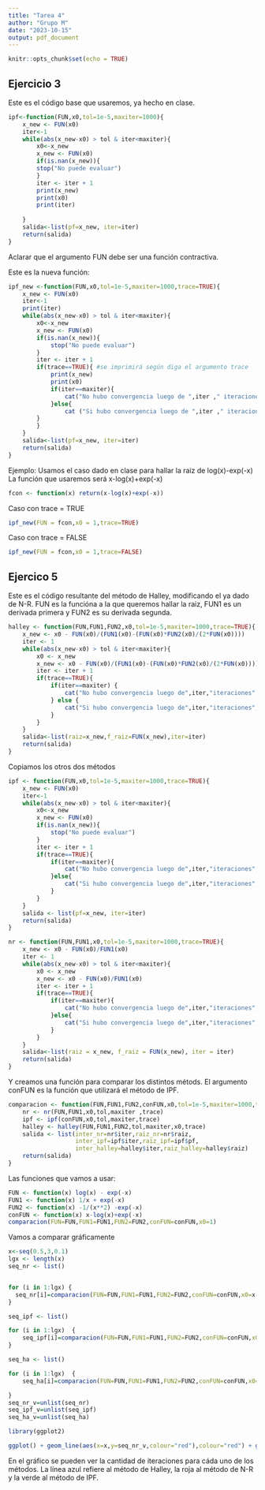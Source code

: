 ```yaml
---
title: "Tarea 4"
author: "Grupo M"
date: "2023-10-15"
output: pdf_document
---
```


```r
knitr::opts_chunk$set(echo = TRUE)
```

## Ejercicio 3

Este es el código base que usaremos, ya hecho en clase.

```r
ipf<-function(FUN,x0,tol=1e-5,maxiter=1000){
	x_new <- FUN(x0)
	iter<-1
	while(abs(x_new-x0) > tol & iter<maxiter){
		x0<-x_new
		x_new <- FUN(x0)
		if(is.nan(x_new)){
		stop("No puede evaluar")
		}
		iter <- iter + 1
		print(x_new)
		print(x0)
		print(iter)
		
	}
	salida<-list(pf=x_new, iter=iter)
	return(salida)
}
```

Aclarar que el argumento FUN debe ser una función contractiva.


Este es la nueva función:
```r
ipf_new <-function(FUN,x0,tol=1e-5,maxiter=1000,trace=TRUE){
    x_new <- FUN(x0)
    iter<-1
    print(iter)
    while(abs(x_new-x0) > tol & iter<maxiter){
        x0<-x_new
        x_new <- FUN(x0)
        if(is.nan(x_new)){
            stop("No puede evaluar")
        }
        iter <- iter + 1
        if(trace==TRUE){ #se imprimirá según diga el argumento trace
            print(x_new)
            print(x0)
            if(iter==maxiter){
                cat("No hubo convergencia luego de ",iter ," iteraciones ","\n")
            }else{
                cat ("Si hubo convergencia luego de ",iter ," iteraciones","\n")
        }
        }
    }
    salida<-list(pf=x_new, iter=iter)
    return(salida)
}
```
Ejemplo:
Usamos el caso dado en clase para hallar la raiz de log(x)-exp(-x)
La función que usaremos será x-log(x)+exp(-x)
```r
fcon <- function(x) return(x-log(x)+exp(-x))
```
Caso con trace = TRUE
```r
ipf_new(FUN = fcon,x0 = 1,trace=TRUE)
```
Caso con trace = FALSE
```r
ipf_new(FUN = fcon,x0 = 1,trace=FALSE)
```

## Ejercico 5

Este es el código resultante del método de Halley, modificando el ya dado de N-R.
FUN es la funcióna a la que queremos hallar la raiz, FUN1 es un derivada primera y FUN2 es su derivada segunda.

```r

halley <- function(FUN,FUN1,FUN2,x0,tol=1e-5,maxiter=1000,trace=TRUE){
    x_new <- x0 - FUN(x0)/(FUN1(x0)-(FUN(x0)*FUN2(x0)/(2*FUN(x0))))
    iter <- 1
    while(abs(x_new-x0) > tol & iter<maxiter){
        x0 <- x_new
        x_new <- x0 - FUN(x0)/(FUN1(x0)-(FUN(x0)*FUN2(x0)/(2*FUN(x0))))
        iter <- iter + 1
        if(trace==TRUE){
            if(iter==maxiter) {
                cat("No hubo convergencia luego de",iter,"iteraciones","\n")
            } else {
                cat("Si hubo convergencia luego de",iter,"iteraciones","\n")
            }
        }
    }
    salida<-list(raiz=x_new,f_raiz=FUN(x_new),iter=iter) 
    return(salida)
}
```

Copiamos los otros dos métodos

```r
ipf <- function(FUN,x0,tol=1e-5,maxiter=1000,trace=TRUE){
    x_new <- FUN(x0)
    iter<-1
    while(abs(x_new-x0) > tol & iter<maxiter){
        x0<-x_new
        x_new <- FUN(x0)
        if(is.nan(x_new)){
            stop("No puede evaluar")
        }
        iter <- iter + 1
        if(trace==TRUE){
	        if(iter==maxiter){
		        cat("No hubo convergencia luego de",iter,"iteraciones","\n")
	        }else{
		        cat("Si hubo convergencia luego de",iter,"iteraciones","\n")
	        }
	    }
    }
    salida <- list(pf=x_new, iter=iter)
    return(salida)
}

nr <- function(FUN,FUN1,x0,tol=1e-5,maxiter=1000,trace=TRUE){
	x_new <- x0 - FUN(x0)/FUN1(x0)
	iter <- 1
	while(abs(x_new-x0) > tol & iter<maxiter){
		x0 <- x_new
		x_new <- x0 - FUN(x0)/FUN1(x0)
		iter <- iter + 1
	    if(trace==TRUE){
	        if(iter==maxiter){
		        cat("No hubo convergencia luego de",iter,"iteraciones","\n")
	        }else{
		        cat("Si hubo convergencia luego de",iter,"iteraciones","\n")
	        }
	    }
    }
	salida<-list(raiz = x_new, f_raiz = FUN(x_new), iter = iter)
	return(salida)
}
```
Y creamos una función para comparar los distintos métods. El argumento conFUN es la función que utilizará el método de IPF.
```r
comparacion <- function(FUN,FUN1,FUN2,conFUN,x0,tol=1e-5,maxiter=1000,trace=FALSE){
    nr <- nr(FUN,FUN1,x0,tol,maxiter ,trace)
    ipf <- ipf(conFUN,x0,tol,maxiter,trace) 
    halley <- halley(FUN,FUN1,FUN2,tol,maxiter,x0,trace)
    salida <- list(inter_nr=nr$iter,raiz_nr=nr$raiz,
                   inter_ipf=ipf$iter,raiz_ipf=ipf$pf,
                   inter_halley=halley$iter,raiz_halley=halley$raiz)
    return(salida)
}
```
Las funciones que vamos a usar:
```r
FUN <- function(x) log(x) - exp(-x)
FUN1 <- function(x) 1/x + exp(-x)
FUN2 <- function(x) -1/(x**2) -exp(-x)
conFUN <- function(x) x-log(x)+exp(-x)
comparacion(FUN=FUN,FUN1=FUN1,FUN2=FUN2,conFUN=conFUN,x0=1)
```
Vamos a comparar gráficamente

```r

x<-seq(0.5,3,0.1)
lgx <- length(x)
seq_nr <- list()


for (i in 1:lgx) {   
  seq_nr[i]=comparacion(FUN=FUN,FUN1=FUN1,FUN2=FUN2,conFUN=conFUN,x0=x[i])$inter_nr
}

seq_ipf <- list()

for (i in 1:lgx)  {
    seq_ipf[i]=comparacion(FUN=FUN,FUN1=FUN1,FUN2=FUN2,conFUN=conFUN,x0=x[i])$inter_ipf
}

seq_ha <- list()

for (i in 1:lgx)  {
    seq_ha[i]=comparacion(FUN=FUN,FUN1=FUN1,FUN2=FUN2,conFUN=conFUN,x0=x[i])$inter_ha

}
seq_nr_v=unlist(seq_nr)
seq_ipf_v=unlist(seq_ipf)
seq_ha_v=unlist(seq_ha)

library(ggplot2)

ggplot() + geom_line(aes(x=x,y=seq_nr_v,colour="red"),colour="red") + geom_line(aes(x=x,y=seq_ipf_v),colour="green") + geom_line(aes(x=x,y=seq_ha_v),colour="blue") + xlab("Valores de x") + ylab("Iteraciones")

```

En el gráfico se pueden ver la cantidad de iteraciones para cáda uno de los métodos. La línea azul refiere al método de Halley, la roja al método de N-R y la verde al método de IPF.


